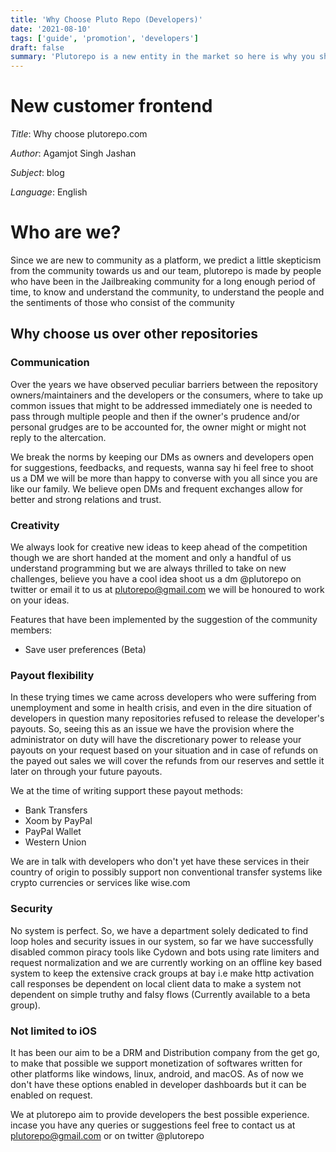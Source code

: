 ```yaml
---
title: 'Why Choose Pluto Repo (Developers)'
date: '2021-08-10'
tags: ['guide', 'promotion', 'developers']
draft: false
summary: 'Plutorepo is a new entity in the market so here is why you should consider us...'
---
```


# New customer frontend

_Title_: Why choose plutorepo.com

_Author_: Agamjot Singh Jashan

_Subject_: blog

_Language_: English

# Who are we?

Since we are new to community as a platform, we predict a little skepticism from the community towards us and our team, plutorepo is made by people who have been in the Jailbreaking community for a long enough period of time, to know and understand the community, to understand the people and the sentiments of those who consist of the community

## Why choose us over other repositories

### Communication

Over the years we have observed peculiar barriers between the repository owners/maintainers and the developers or the consumers, where to take up common issues that might to be addressed immediately one is needed to pass through multiple people and then if the owner's prudence and/or personal grudges are to be accounted for, the owner might or might not reply to the altercation.

We break the norms by keeping our DMs as owners and developers open for suggestions, feedbacks, and requests, wanna say hi feel free to shoot us a DM we will be more than happy to converse with you all since you are like our family. We believe open DMs and frequent exchanges allow for better and strong relations and trust.

### Creativity

We always look for creative new ideas to keep ahead of the competition though we are short handed at the moment and only a handful of us understand programming but we are always thrilled to take on new challenges, believe you have a cool idea shoot us a dm @plutorepo on twitter or email it to us at plutorepo@gmail.com we will be honoured to work on your ideas.

Features that have been implemented by the suggestion of the community members:

<ul>
  <li>Save user preferences (Beta)</li>
</ul>

### Payout flexibility

In these trying times we came across developers who were suffering from unemployment and some in health crisis, and even in the dire situation of developers in question many repositories refused to release the developer's payouts. So, seeing this as an issue we have the provision where the administrator on duty will have the discretionary power to release your payouts on your request based on your situation and in case of refunds on the payed out sales we will cover the refunds from our reserves and settle it later on through your future payouts.

We at the time of writing support these payout methods:

<ul>
  <li>Bank Transfers</li>
  <li>Xoom by PayPal</li>
  <li>PayPal Wallet</li>
  <li>Western Union</li>
</ul>
We are in talk with developers who don't yet have these services in their country of origin to possibly
support non conventional transfer systems like crypto currencies or services like wise.com

### Security

No system is perfect. So, we have a department solely dedicated to find loop holes and security issues in our system, so far we have successfully disabled common piracy tools like Cydown and bots using rate limiters and request normalization and we are currently working on an offline key based system to keep the extensive crack groups at bay i.e make http activation call responses be dependent on local client data to make a system not dependent on simple truthy and falsy flows (Currently available to a beta group).

### Not limited to iOS

It has been our aim to be a DRM and Distribution company from the get go, to make that possible we support monetization of softwares written for other platforms like windows, linux, android, and macOS. As of now we don't have these options enabled in developer dashboards but it can be enabled on request.

We at plutorepo aim to provide developers the best possible experience. incase you have any queries or suggestions feel free to contact us at plutorepo@gmail.com or on twitter @plutorepo
